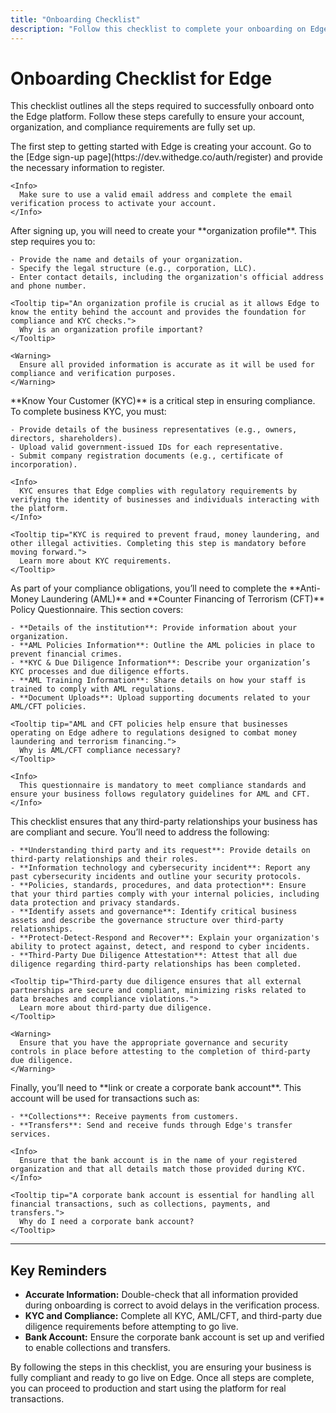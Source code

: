 ```yaml
---
title: "Onboarding Checklist"
description: "Follow this checklist to complete your onboarding on Edge, from signing up to linking your corporate bank account."
---
```


# Onboarding Checklist for Edge

This checklist outlines all the steps required to successfully onboard onto the Edge platform. Follow these steps carefully to ensure your account, organization, and compliance requirements are fully set up.

<Steps>

  <Step title="1. Sign Up">
    The first step to getting started with Edge is creating your account. Go to the [Edge sign-up page](https://dev.withedge.co/auth/register) and provide the necessary information to register.

    <Info>
      Make sure to use a valid email address and complete the email verification process to activate your account.
    </Info>
  </Step>

  <Step title="2. Create Your Organization Profile">
    After signing up, you will need to create your **organization profile**. This step requires you to:

    - Provide the name and details of your organization.
    - Specify the legal structure (e.g., corporation, LLC).
    - Enter contact details, including the organization's official address and phone number.
    
    <Tooltip tip="An organization profile is crucial as it allows Edge to know the entity behind the account and provides the foundation for compliance and KYC checks.">
      Why is an organization profile important?
    </Tooltip>

    <Warning>
      Ensure all provided information is accurate as it will be used for compliance and verification purposes.
    </Warning>
  </Step>

  <Step title="3. Complete Your Business KYC">
    **Know Your Customer (KYC)** is a critical step in ensuring compliance. To complete business KYC, you must:

    - Provide details of the business representatives (e.g., owners, directors, shareholders).
    - Upload valid government-issued IDs for each representative.
    - Submit company registration documents (e.g., certificate of incorporation).

    <Info>
      KYC ensures that Edge complies with regulatory requirements by verifying the identity of businesses and individuals interacting with the platform.
    </Info>
    
    <Tooltip tip="KYC is required to prevent fraud, money laundering, and other illegal activities. Completing this step is mandatory before moving forward.">
      Learn more about KYC requirements.
    </Tooltip>
  </Step>

  <Step title="4. Complete the AML/CFT Policy Questionnaire">
    As part of your compliance obligations, you’ll need to complete the **Anti-Money Laundering (AML)** and **Counter Financing of Terrorism (CFT)** Policy Questionnaire. This section covers:

    - **Details of the institution**: Provide information about your organization.
    - **AML Policies Information**: Outline the AML policies in place to prevent financial crimes.
    - **KYC & Due Diligence Information**: Describe your organization’s KYC processes and due diligence efforts.
    - **AML Training Information**: Share details on how your staff is trained to comply with AML regulations.
    - **Document Uploads**: Upload supporting documents related to your AML/CFT policies.

    <Tooltip tip="AML and CFT policies help ensure that businesses operating on Edge adhere to regulations designed to combat money laundering and terrorism financing.">
      Why is AML/CFT compliance necessary?
    </Tooltip>

    <Info>
      This questionnaire is mandatory to meet compliance standards and ensure your business follows regulatory guidelines for AML and CFT.
    </Info>
  </Step>

  <Step title="5. Complete the Third Party Due Diligence Checklist">
    This checklist ensures that any third-party relationships your business has are compliant and secure. You’ll need to address the following:

    - **Understanding third party and its request**: Provide details on third-party relationships and their roles.
    - **Information technology and cybersecurity incident**: Report any past cybersecurity incidents and outline your security protocols.
    - **Policies, standards, procedures, and data protection**: Ensure that your third parties comply with your internal policies, including data protection and privacy standards.
    - **Identify assets and governance**: Identify critical business assets and describe the governance structure over third-party relationships.
    - **Protect-Detect-Respond and Recover**: Explain your organization's ability to protect against, detect, and respond to cyber incidents.
    - **Third-Party Due Diligence Attestation**: Attest that all due diligence regarding third-party relationships has been completed.

    <Tooltip tip="Third-party due diligence ensures that all external partnerships are secure and compliant, minimizing risks related to data breaches and compliance violations.">
      Learn more about third-party due diligence.
    </Tooltip>

    <Warning>
      Ensure that you have the appropriate governance and security controls in place before attesting to the completion of third-party due diligence.
    </Warning>
  </Step>

  <Step title="6. Link or Create a Corporate Bank Account">
    Finally, you’ll need to **link or create a corporate bank account**. This account will be used for transactions such as:

    - **Collections**: Receive payments from customers.
    - **Transfers**: Send and receive funds through Edge's transfer services.

    <Info>
      Ensure that the bank account is in the name of your registered organization and that all details match those provided during KYC.
    </Info>

    <Tooltip tip="A corporate bank account is essential for handling all financial transactions, such as collections, payments, and transfers.">
      Why do I need a corporate bank account?
    </Tooltip>
  </Step>

</Steps>

---

## Key Reminders

- **Accurate Information:** Double-check that all information provided during onboarding is correct to avoid delays in the verification process.
- **KYC and Compliance:** Complete all KYC, AML/CFT, and third-party due diligence requirements before attempting to go live.
- **Bank Account:** Ensure the corporate bank account is set up and verified to enable collections and transfers.

<Check>
By following the steps in this checklist, you are ensuring your business is fully compliant and ready to go live on Edge. Once all steps are complete, you can proceed to production and start using the platform for real transactions.
</Check>